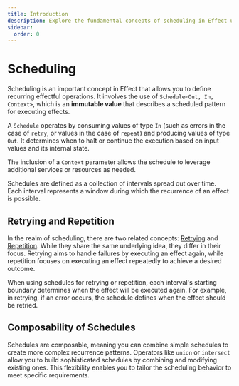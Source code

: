 ```yaml
---
title: Introduction
description: Explore the fundamental concepts of scheduling in Effect using `Schedule<Out, In, Context>`. These immutable values define recurring patterns for executing effects based on input values and internal state. Learn about the composability of schedules, allowing you to create sophisticated recurrence patterns by combining and modifying existing schedules.
sidebar:
  order: 0
---
```


# Scheduling

Scheduling is an important concept in Effect that allows you to define recurring effectful operations. It involves the use of `Schedule<Out, In, Context>`, which is an **immutable value** that describes a scheduled pattern for executing effects.

A `Schedule` operates by consuming values of type `In` (such as errors in the case of `retry`, or values in the case of `repeat`) and producing values of type `Out`. It determines when to halt or continue the execution based on input values and its internal state.

The inclusion of a `Context` parameter allows the schedule to leverage additional services or resources as needed.

Schedules are defined as a collection of intervals spread out over time. Each interval represents a window during which the recurrence of an effect is possible.

## Retrying and Repetition

In the realm of scheduling, there are two related concepts: [Retrying](/guides/error-management/retrying) and [Repetition](/guides/scheduling/repetition). While they share the same underlying idea, they differ in their focus. Retrying aims to handle failures by executing an effect again, while repetition focuses on executing an effect repeatedly to achieve a desired outcome.

When using schedules for retrying or repetition, each interval's starting boundary determines when the effect will be executed again. For example, in retrying, if an error occurs, the schedule defines when the effect should be retried.

## Composability of Schedules

Schedules are composable, meaning you can combine simple schedules to create more complex recurrence patterns. Operators like `union` or `intersect` allow you to build sophisticated schedules by combining and modifying existing ones. This flexibility enables you to tailor the scheduling behavior to meet specific requirements.
